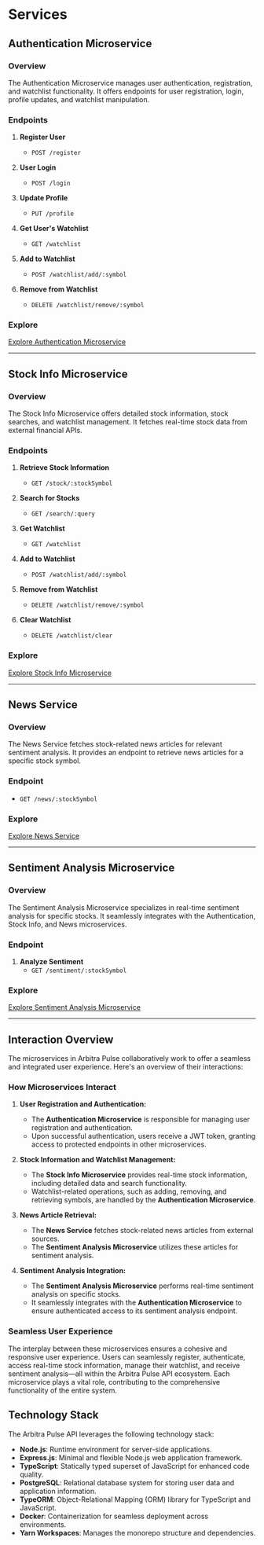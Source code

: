 # Services

## Authentication Microservice

### Overview

The Authentication Microservice manages user authentication, registration, and
watchlist functionality. It offers endpoints for user registration, login,
profile updates, and watchlist manipulation.

### Endpoints

1. **Register User**

      - `POST /register`

2. **User Login**

      - `POST /login`

3. **Update Profile**

      - `PUT /profile`

4. **Get User's Watchlist**

      - `GET /watchlist`

5. **Add to Watchlist**

      - `POST /watchlist/add/:symbol`

6. **Remove from Watchlist**
      - `DELETE /watchlist/remove/:symbol`

### Explore

[Explore Authentication Microservice](https://arbitra-pulse-auth.onrender.com)

---

## Stock Info Microservice

### Overview

The Stock Info Microservice offers detailed stock information, stock searches,
and watchlist management. It fetches real-time stock data from external
financial APIs.

### Endpoints

1. **Retrieve Stock Information**

      - `GET /stock/:stockSymbol`

2. **Search for Stocks**

      - `GET /search/:query`

3. **Get Watchlist**

      - `GET /watchlist`

4. **Add to Watchlist**

      - `POST /watchlist/add/:symbol`

5. **Remove from Watchlist**

      - `DELETE /watchlist/remove/:symbol`

6. **Clear Watchlist**
      - `DELETE /watchlist/clear`

### Explore

[Explore Stock Info Microservice](https://arbitra-pulse-stock-info.onrender.com)

---

## News Service

### Overview

The News Service fetches stock-related news articles for relevant sentiment
analysis. It provides an endpoint to retrieve news articles for a specific stock
symbol.

### Endpoint

- `GET /news/:stockSymbol`

### Explore

[Explore News Service](https://arbitra-pulse-news.onrender.com)

---

## Sentiment Analysis Microservice

### Overview

The Sentiment Analysis Microservice specializes in real-time sentiment analysis
for specific stocks. It seamlessly integrates with the Authentication, Stock
Info, and News microservices.

### Endpoint

1. **Analyze Sentiment**
      - `GET /sentiment/:stockSymbol`

### Explore

[Explore Sentiment Analysis Microservice](https://arbitra-pulse-sentiment-analysis.onrender.com)

---

## Interaction Overview

The microservices in Arbitra Pulse collaboratively work to offer a seamless and
integrated user experience. Here's an overview of their interactions:

### How Microservices Interact

1. **User Registration and Authentication:**

      - The **Authentication Microservice** is responsible for managing user
        registration and authentication.
      - Upon successful authentication, users receive a JWT token, granting
        access to protected endpoints in other microservices.

2. **Stock Information and Watchlist Management:**

      - The **Stock Info Microservice** provides real-time stock information,
        including detailed data and search functionality.
      - Watchlist-related operations, such as adding, removing, and retrieving
        symbols, are handled by the **Authentication Microservice**.

3. **News Article Retrieval:**

      - The **News Service** fetches stock-related news articles from external
        sources.
      - The **Sentiment Analysis Microservice** utilizes these articles for
        sentiment analysis.

4. **Sentiment Analysis Integration:**

      - The **Sentiment Analysis Microservice** performs real-time sentiment
        analysis on specific stocks.
      - It seamlessly integrates with the **Authentication Microservice** to
        ensure authenticated access to its sentiment analysis endpoint.

### Seamless User Experience

The interplay between these microservices ensures a cohesive and responsive user
experience. Users can seamlessly register, authenticate, access real-time stock
information, manage their watchlist, and receive sentiment analysis—all within
the Arbitra Pulse API ecosystem. Each microservice plays a vital role,
contributing to the comprehensive functionality of the entire system.

## Technology Stack

The Arbitra Pulse API leverages the following technology stack:

- **Node.js**: Runtime environment for server-side applications.
- **Express.js**: Minimal and flexible Node.js web application framework.
- **TypeScript**: Statically typed superset of JavaScript for enhanced code
  quality.
- **PostgreSQL**: Relational database system for storing user data and
  application information.
- **TypeORM**: Object-Relational Mapping (ORM) library for TypeScript and
  JavaScript.
- **Docker**: Containerization for seamless deployment across environments.
- **Yarn Workspaces**: Manages the monorepo structure and dependencies.
